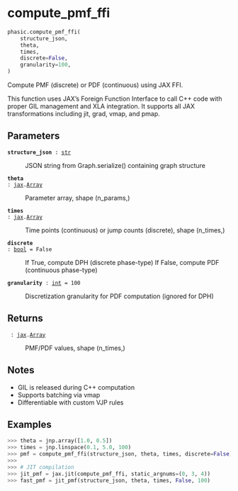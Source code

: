 # compute_pmf_ffi { #phasic.compute_pmf_ffi }

```python
phasic.compute_pmf_ffi(
    structure_json,
    theta,
    times,
    discrete=False,
    granularity=100,
)
```

Compute PMF (discrete) or PDF (continuous) using JAX FFI.

This function uses JAX's Foreign Function Interface to call C++ code
with proper GIL management and XLA integration. It supports all JAX
transformations including jit, grad, vmap, and pmap.

## Parameters {.doc-section .doc-section-parameters}

<code>[**structure_json**]{.parameter-name} [:]{.parameter-annotation-sep} [[str](`str`)]{.parameter-annotation}</code>

:   JSON string from Graph.serialize() containing graph structure

<code>[**theta**]{.parameter-name} [:]{.parameter-annotation-sep} [[jax](`jax`).[Array](`jax.Array`)]{.parameter-annotation}</code>

:   Parameter array, shape (n_params,)

<code>[**times**]{.parameter-name} [:]{.parameter-annotation-sep} [[jax](`jax`).[Array](`jax.Array`)]{.parameter-annotation}</code>

:   Time points (continuous) or jump counts (discrete), shape (n_times,)

<code>[**discrete**]{.parameter-name} [:]{.parameter-annotation-sep} [[bool](`bool`)]{.parameter-annotation} [ = ]{.parameter-default-sep} [False]{.parameter-default}</code>

:   If True, compute DPH (discrete phase-type) If False, compute PDF (continuous phase-type)

<code>[**granularity**]{.parameter-name} [:]{.parameter-annotation-sep} [[int](`int`)]{.parameter-annotation} [ = ]{.parameter-default-sep} [100]{.parameter-default}</code>

:   Discretization granularity for PDF computation (ignored for DPH)

## Returns {.doc-section .doc-section-returns}

<code>[]{.parameter-name} [:]{.parameter-annotation-sep} [[jax](`jax`).[Array](`jax.Array`)]{.parameter-annotation}</code>

:   PMF/PDF values, shape (n_times,)

## Notes {.doc-section .doc-section-notes}

- GIL is released during C++ computation
- Supports batching via vmap
- Differentiable with custom VJP rules

## Examples {.doc-section .doc-section-examples}

```python
>>> theta = jnp.array([1.0, 0.5])
>>> times = jnp.linspace(0.1, 5.0, 100)
>>> pmf = compute_pmf_ffi(structure_json, theta, times, discrete=False)
>>>
>>> # JIT compilation
>>> jit_pmf = jax.jit(compute_pmf_ffi, static_argnums=(0, 3, 4))
>>> fast_pmf = jit_pmf(structure_json, theta, times, False, 100)
```